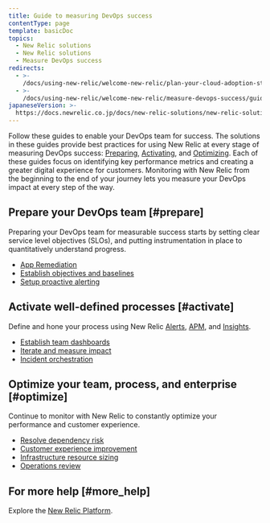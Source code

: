 ```yaml
---
title: Guide to measuring DevOps success
contentType: page
template: basicDoc
topics:
  - New Relic solutions
  - New Relic solutions
  - Measure DevOps success
redirects:
  - >-
    /docs/using-new-relic/welcome-new-relic/plan-your-cloud-adoption-strategy/guide-enabling-your-devops-team
  - >-
    /docs/using-new-relic/welcome-new-relic/measure-devops-success/guide-measuring-devops-success
japaneseVersion: >-
  https://docs.newrelic.co.jp/docs/new-relic-solutions/new-relic-solutions/measure-devops-success/guide-measuring-devops-success
---
```


Follow these guides to enable your DevOps team for success. The solutions in these guides provide best practices for using New Relic at every stage of measuring DevOps success: [Preparing](#prepare), [Activating](#activate), and [Optimizing](#optimize). Each of these guides focus on identifying key performance metrics and creating a greater digital experience for customers. Monitoring with New Relic from the beginning to the end of your journey lets you measure your DevOps impact at every step of the way.

## Prepare your DevOps team [#prepare]

Preparing your DevOps team for measurable success starts by setting clear service level objectives (SLOs), and putting instrumentation in place to quantitatively understand progress.

* [App Remediation](/docs/using-new-relic/welcome-new-relic/measure-devops-success/app-remediation-gather-performance-statistics)
* [Establish objectives and baselines](/docs/using-new-relic/welcome-new-relic/measure-devops-success/establish-objectives-baselines-define-team-slos)
* [Setup proactive alerting](/docs/using-new-relic/welcome-new-relic/measure-devops-success/set-proactive-alerting-understand-respond-performance-issues)

## Activate well-defined processes [#activate]

Define and hone your process using New Relic [Alerts](/docs/alerts), [APM](/docs/apm), and [Insights](/docs/insights).

* [Establish team dashboards](/docs/using-new-relic/welcome-new-relic/measure-devops-success/establish-team-dashboards-gather-visualize-key-metrics)
* [Iterate and measure impact](/docs/using-new-relic/welcome-new-relic/measure-devops-success/iterate-measure-impact-track-metrics-after-deployments)
* [Incident orchestration](/docs/using-new-relic/welcome-new-relic/measure-devops-success/incident-orchestration-align-teams-tools-processes)

## Optimize your team, process, and enterprise [#optimize]

Continue to monitor with New Relic to constantly optimize your performance and customer experience.

* [Resolve dependency risk](/docs/using-new-relic/welcome-new-relic/measure-devops-success/resolve-dependency-risk-identify-analyze-potential-issues)
* [Customer experience improvement](/docs/using-new-relic/welcome-new-relic/measure-devops-success/customer-experience-improvement-track-experience-indicators)
* [Infrastructure resource sizing](/docs/using-new-relic/welcome-new-relic/measure-devops-success/infrastructure-resource-sizing-analyze-operation-metrics)
* [Operations review](/docs/using-new-relic/welcome-new-relic/measure-devops-success/operations-review-assess-optimize-team-progress)

## For more help [#more_help]

Explore the [New Relic Platform](https://newrelic.com/products).
